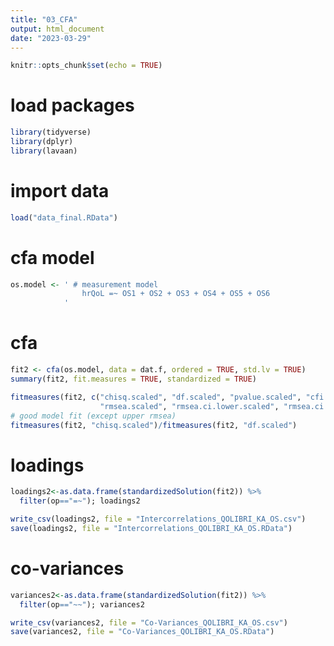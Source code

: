 ```yaml
---
title: "03_CFA"
output: html_document
date: "2023-03-29"
---
```


```r
knitr::opts_chunk$set(echo = TRUE)
```

# load packages

```r
library(tidyverse)
library(dplyr)
library(lavaan)
```

# import data

```r
load("data_final.RData")
```

# cfa model

```r
os.model <- ' # measurement model
                hrQoL =~ OS1 + OS2 + OS3 + OS4 + OS5 + OS6
            '
```

# cfa

```r
fit2 <- cfa(os.model, data = dat.f, ordered = TRUE, std.lv = TRUE)
summary(fit2, fit.measures = TRUE, standardized = TRUE)

fitmeasures(fit2, c("chisq.scaled", "df.scaled", "pvalue.scaled", "cfi.scaled","tli.scaled",
                    "rmsea.scaled", "rmsea.ci.lower.scaled", "rmsea.ci.upper.scaled", "srmr"))
# good model fit (except upper rmsea)
fitmeasures(fit2, "chisq.scaled")/fitmeasures(fit2, "df.scaled")
```

# loadings

```r
loadings2<-as.data.frame(standardizedSolution(fit2)) %>% 
  filter(op=="=~"); loadings2

write_csv(loadings2, file = "Intercorrelations_QOLIBRI_KA_OS.csv")
save(loadings2, file = "Intercorrelations_QOLIBRI_KA_OS.RData")
```

# co-variances

```r
variances2<-as.data.frame(standardizedSolution(fit2)) %>% 
  filter(op=="~~"); variances2

write_csv(variances2, file = "Co-Variances_QOLIBRI_KA_OS.csv")
save(variances2, file = "Co-Variances_QOLIBRI_KA_OS.RData")
```